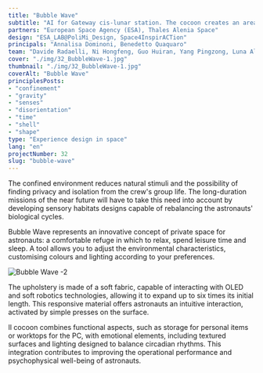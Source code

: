 ```yaml
---
title: "Bubble Wave"
subtitle: "AI for Gateway cis-lunar station. The cocoon creates an area of privacy in which to relax, balancing altered circadian rhythms through light and colour."
partners: "European Space Agency (ESA), Thales Alenia Space"
design: "ESA_LAB@PoliMi_Design, Space4InspirACTion"
principals: "Annalisa Dominoni, Benedetto Quaquaro"
team: "Davide Radaelli, Ni Hongfeng, Guo Huiran, Yang Pingzong, Luna Alessia Rota, Li You, Sun Zhiwei"
cover: "./img/32_BubbleWave-1.jpg"
thumbnail: "./img/32_BubbleWave-1.jpg"
coverAlt: "Bubble Wave"
principlesPosts: 
- "confinement"
- "gravity"
- "senses"
- "disorientation"
- "time"
- "shell"
- "shape"
type: "Experience design in space"
lang: "en"
projectNumber: 32
slug: "bubble-wave"
---
```



The confined environment reduces natural stimuli and the possibility of finding privacy and isolation from the crew's group life. The long-duration missions of the near future will have to take this need into account by developing sensory habitats designs capable of rebalancing the astronauts' biological cycles.

Bubble Wave represents an innovative concept of private space for astronauts: a comfortable refuge in which to relax, spend leisure time and sleep. A tool allows you to adjust the environmental characteristics, customising colours and lighting according to your preferences.

<Image src={Image1} alt="Bubble Wave -2" class="py-6 w-full h-auto"/>

The upholstery is made of a soft fabric, capable of interacting with OLED and soft robotics technologies, allowing it to expand up to six times its initial length. This responsive material offers astronauts an intuitive interaction, activated by simple presses on the surface.

Il cocoon combines functional aspects, such as storage for personal items or worktops for the PC, with emotional elements, including textured surfaces and lighting designed to balance circadian rhythms. This integration contributes to improving the operational performance and psychophysical well-being of astronauts.